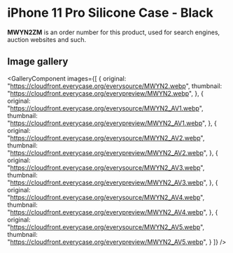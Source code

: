 
# iPhone 11 Pro Silicone Case - Black

<Callout type='info' emoji='👉🏻'>**MWYN2ZM** is an order number for this product, used for search engines, auction websites and such.</Callout>

## Image gallery

<GalleryComponent
    images={[
      {
        original: "https://cloudfront.everycase.org/everysource/MWYN2.webp",
        thumbnail: "https://cloudfront.everycase.org/everypreview/MWYN2.webp",
      },
      {
        original: "https://cloudfront.everycase.org/everysource/MWYN2_AV1.webp",
        thumbnail: "https://cloudfront.everycase.org/everypreview/MWYN2_AV1.webp",
      },
      {
        original: "https://cloudfront.everycase.org/everysource/MWYN2_AV2.webp",
        thumbnail: "https://cloudfront.everycase.org/everypreview/MWYN2_AV2.webp",
      },
      {
        original: "https://cloudfront.everycase.org/everysource/MWYN2_AV3.webp",
        thumbnail: "https://cloudfront.everycase.org/everypreview/MWYN2_AV3.webp",
      },
      {
        original: "https://cloudfront.everycase.org/everysource/MWYN2_AV4.webp",
        thumbnail: "https://cloudfront.everycase.org/everypreview/MWYN2_AV4.webp",
      },
      {
        original: "https://cloudfront.everycase.org/everysource/MWYN2_AV5.webp",
        thumbnail: "https://cloudfront.everycase.org/everypreview/MWYN2_AV5.webp",
      }
    ]}
  />
